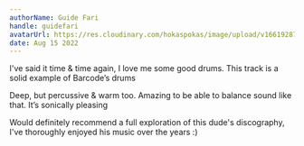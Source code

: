 ```yaml
---
authorName: Guide Fari
handle: guidefari
avatarUrl: https://res.cloudinary.com/hokaspokas/image/upload/v1661928720/bar_shpohc.png
date: Aug 15 2022
---
```


I've said it time & time again, I love me some good drums. This track is a solid example of Barcode’s drums 

Deep, but percussive & warm too. Amazing to be able to balance sound like that. It’s sonically pleasing 

<Track url={'5XkFY9AdesErbMzRpBo4Ja'} genres={['idm', 'experimental', 'breakbeat', 'brainjazz']}/>

Would definitely recommend a full exploration of this dude's discography, I've thoroughly enjoyed his music over the years :)